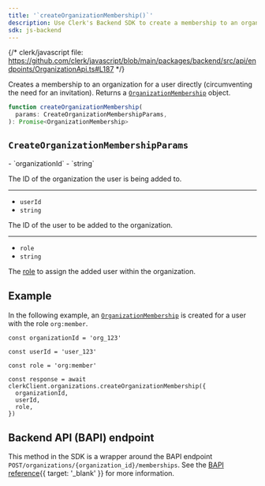 ```yaml
---
title: '`createOrganizationMembership()`'
description: Use Clerk's Backend SDK to create a membership to an organization for a user directly (circumventing the need for an invitation).
sdk: js-backend
---
```


{/* clerk/javascript file: https://github.com/clerk/javascript/blob/main/packages/backend/src/api/endpoints/OrganizationApi.ts#L187 */}

Creates a membership to an organization for a user directly (circumventing the need for an invitation). Returns a [`OrganizationMembership`](/docs/references/backend/types/backend-organization-membership) object.

```ts
function createOrganizationMembership(
  params: CreateOrganizationMembershipParams,
): Promise<OrganizationMembership>
```

## `CreateOrganizationMembershipParams`

<Properties>
  - `organizationId`
  - `string`

  The ID of the organization the user is being added to.

  ---

  - `userId`
  - `string`

  The ID of the user to be added to the organization.

  ---

  - `role`
  - `string`

  The [role](/docs/organizations/roles-permissions) to assign the added user within the organization.
</Properties>

## Example

<Include src="_partials/backend/usage" />

In the following example, an [`OrganizationMembership`](/docs/references/backend/types/backend-organization-membership) is created for a user with the role `org:member`.

```tsx
const organizationId = 'org_123'

const userId = 'user_123'

const role = 'org:member'

const response = await clerkClient.organizations.createOrganizationMembership({
  organizationId,
  userId,
  role,
})
```

## Backend API (BAPI) endpoint

This method in the SDK is a wrapper around the BAPI endpoint `POST/organizations/{organization_id}/memberships`. See the [BAPI reference](/docs/reference/backend-api/tag/Organization-Memberships#operation/CreateOrganizationMembership){{ target: '_blank' }} for more information.
